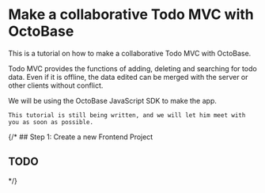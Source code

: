 # Make a collaborative Todo MVC with OctoBase

This is a tutorial on how to make a collaborative Todo MVC with OctoBase.

Todo MVC provides the functions of adding, deleting and searching for todo data. Even if it is offline, the data edited can be merged with the server or other clients without conflict.

We will be using the OctoBase JavaScript SDK to make the app.


<Callout emoji="🚧">

    This tutorial is still being written, and we will let him meet with you as soon as possible.

</Callout>
{/* 
## Step 1: Create a new Frontend Project

## TODO


<TodoMVC /> */}
